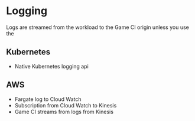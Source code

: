 # Logging

Logs are streamed from the workload to the Game CI origin unless you use the

## Kubernetes

- Native Kubernetes logging api

## AWS

- Fargate log to Cloud Watch
- Subscription from Cloud Watch to Kinesis
- Game CI streams from logs from Kinesis
